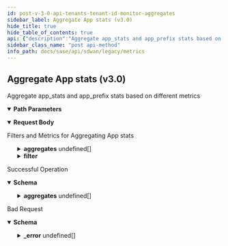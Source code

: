 ```yaml
---
id: post-v-3-0-api-tenants-tenant-id-monitor-aggregates
sidebar_label: Aggregate App stats (v3.0)
hide_title: true
hide_table_of_contents: true
api: {"description":"Aggregate app_stats and app_prefix stats based on different metrics","operationId":"post-v3.0-api-tenants-tenant_id-monitor-aggregates","parameters":[{"description":"Tenant Id","in":"path","name":"tenant_id","required":true,"schema":{"description":"Tenant Id","type":"string"}}],"requestBody":{"content":{"application/json":{"schema":{"properties":{"aggregates":{"description":"Aggregates: Size(max = 10, error = LENGTH_EXCEEDED: Schema check failed - {} is too long, min = 1) Valid Required(error = REQUIRED_PROPERTY: Schema check failed - {} is a required property) ","items":{"properties":{"name":{"description":"Name: Required(error = REQUIRED_PROPERTY: Schema check failed - {} is a required property) ","enum":["WanCapacity","PolicyDataTrafficVolume","PolicyDataAppThroughput","WanEngineering","PrefixList"],"type":"string"},"unit":{"description":"Unit","type":"string"}},"required":["name"]},"type":"array"},"end_time":{"format":"date","type":"string"},"filter":{"description":"Filter: Valid ","properties":{"app":{"description":"App: Size(max = 1, error = LENGTH_EXCEEDED: Schema check failed - {} is too long, min = 0) ","items":{"description":"App","type":"string"},"type":"array"},"element":{"description":"Element: Size(max = 10, error = LENGTH_EXCEEDED: Schema check failed - {} is too long, min = 0) ","items":{"description":"Element","type":"string"},"type":"array"},"path":{"description":"Path: Size(max = 1, error = LENGTH_EXCEEDED: Schema check failed - {} is too long, min = 0) ","items":{"description":"Path","type":"string"},"type":"array"},"path_type":{"description":"Path Type: Size(max = 10, error = LENGTH_EXCEEDED: Schema check failed - {} is too long, min = 0) ","items":{"description":"Path Type","enum":["public_direct","public_vpn","private_direct","private_vpn","unknown","servicelink"],"type":"string"},"type":"array"},"site":{"description":"Site: Size(max = 1, error = LENGTH_EXCEEDED: Schema check failed - {} is too long, min = 0) ","items":{"description":"Site","type":"string"},"type":"array"}}},"name":{"description":"Name: Pattern(error = INVALID_FILTER: Schema check failed - Invalid value for param {}, regexp = ^[A-Za-z]+$) ","type":"string"},"start_time":{"format":"date","type":"string"}},"required":["aggregates"]}}},"description":"Filters and Metrics for Aggregating App stats"},"responses":{"200":{"content":{"application/json":{"schema":{"properties":{"aggregates":{"description":"Aggregates","items":{"properties":{"data":{"type":"object"},"end_time":{"description":"End Time","type":"string"},"name":{"description":"Name","enum":["WanCapacity","PolicyDataTrafficVolume","PolicyDataAppThroughput","WanEngineering","PrefixList"],"type":"string"},"start_time":{"description":"Start Time","type":"string"},"unit":{"description":"Unit","type":"string"}}},"type":"array"},"end_time":{"description":"End Time","type":"string"},"start_time":{"description":"Start Time","type":"string"}}}}},"description":"Successful Operation"},"400":{"content":{"application/json":{"example":{"value":{"_error":[{"code":"REQUIRED_PROPERTY"},{"code":"LENGTH_EXCEEDED"},{"code":"INVALID_FILTER"},{"code":"START_TIME_GREATER_THAN_END_TIME"},{"code":"FUTURE_TIME_ERROR"},{"code":"PATH_AND_PATH_TYPE_NOT_SUPPORTED"},{"code":"AGGREGATE_FILTER_MANDATORY"},{"code":"AGGREGATE_UNIT_REQUIRED"},{"code":"AGGREGATE_UNIT_NOT_SUPPORTED"},{"code":"AGGREGATE_FILTER_PARAMETER_NOT_ALLOWED"},{"code":"AGGREGATE_FILTER_PARAMETER_REQUIRED"}]}},"schema":{"properties":{"_error":{"items":{"properties":{"code":{"type":"string"},"message":{"type":"string"}}},"type":"array"}}}}},"description":"Bad Request"}},"tags":["Metrics"],"method":"post","path":"/v3.0/api/tenants/{tenant_id}/monitor/aggregates","jsonRequestBodyExample":{"aggregates":[{"name":"WanCapacity","unit":"string"}],"end_time":"2022-08-18","filter":{"app":["string"],"element":["string"],"path":["string"],"path_type":["public_direct"],"site":["string"]},"name":"string","start_time":"2022-08-18"},"info":{"contact":{},"description":"List of APIs used to retrieve SDWAN metrics such as badnwidth utilization, TCP transaction, application health, application performance, LQM, flows, interface & system metrics.","title":"Metrics","version":"Latest"},"postman":{"name":"Aggregate App stats (v3.0)","description":{"content":"Aggregate app_stats and app_prefix stats based on different metrics","type":"text/plain"},"url":{"path":["v3.0","api","tenants",":tenant_id","monitor","aggregates"],"host":["{{baseUrl}}"],"query":[],"variable":[{"disabled":false,"description":{"content":"(Required) Tenant Id","type":"text/plain"},"type":"any","value":"","key":"tenant_id"}]},"header":[{"key":"Content-Type","value":"application/json"},{"key":"Accept","value":"application/json"}],"method":"POST","body":{"mode":"raw","raw":"\"\"","options":{"raw":{"language":"json"}}}}}
sidebar_class_name: "post api-method"
info_path: docs/sase/api/sdwan/legacy/metrics
---
```



## Aggregate App stats (v3.0)



Aggregate app_stats and app_prefix stats based on different metrics

<details style={{"marginBottom":"1rem"}} data-collapsed={false} open={true}><summary style={{}}><strong>Path Parameters</strong></summary><div><ul><ParamsItem className={"paramsItem"} param={{"description":"Tenant Id","in":"path","name":"tenant_id","required":true,"schema":{"description":"Tenant Id","type":"string"}}}></ParamsItem></ul></div></details><MimeTabs><TabItem label={"application/json"} value={"application/json-schema"}><details style={{}} data-collapsed={false} open={true}><summary style={{"textAlign":"left"}}><strong>Request Body</strong></summary><div style={{"textAlign":"left","marginLeft":"1rem"}}><div style={{"marginTop":"1rem","marginBottom":"1rem"}}>

Filters and Metrics for Aggregating App stats

</div></div><ul style={{"marginLeft":"1rem"}}><SchemaItem collapsible={true} className={"schemaItem"}><details style={{}}><summary style={{}}><strong>aggregates</strong><span style={{"opacity":"0.6"}}> undefined[]</span></summary><div style={{"marginLeft":"1rem"}}><div style={{"marginTop":".5rem","marginBottom":".5rem"}}>

Aggregates: Size(max = 10, error = LENGTH_EXCEEDED: Schema check failed - {} is too long, min = 1) Valid Required(error = REQUIRED_PROPERTY: Schema check failed - {} is a required property) 

</div><SchemaItem collapsible={false} name={"name"} required={true} schemaDescription={"Name: Required(error = REQUIRED_PROPERTY: Schema check failed - {} is a required property) "} schemaName={"string"} qualifierMessage={"**Possible values:** [`WanCapacity`, `PolicyDataTrafficVolume`, `PolicyDataAppThroughput`, `WanEngineering`, `PrefixList`]"} defaultValue={undefined}></SchemaItem><SchemaItem collapsible={false} name={"unit"} required={false} schemaDescription={"Unit"} schemaName={"string"} qualifierMessage={undefined} defaultValue={undefined}></SchemaItem></div></details></SchemaItem><SchemaItem collapsible={false} name={"end_time"} required={false} schemaDescription={undefined} schemaName={"date"} qualifierMessage={undefined} defaultValue={undefined}></SchemaItem><SchemaItem collapsible={true} className={"schemaItem"}><details style={{}}><summary style={{}}><strong>filter</strong><span style={{"opacity":"0.6"}}> </span></summary><div style={{"marginLeft":"1rem"}}><div style={{"marginTop":".5rem","marginBottom":".5rem"}}>

Filter: Valid 

</div><SchemaItem collapsible={false} name={"app"} required={false} schemaDescription={"App: Size(max = 1, error = LENGTH_EXCEEDED: Schema check failed - {} is too long, min = 0) "} schemaName={"string[]"} qualifierMessage={undefined} defaultValue={undefined}></SchemaItem><SchemaItem collapsible={false} name={"element"} required={false} schemaDescription={"Element: Size(max = 10, error = LENGTH_EXCEEDED: Schema check failed - {} is too long, min = 0) "} schemaName={"string[]"} qualifierMessage={undefined} defaultValue={undefined}></SchemaItem><SchemaItem collapsible={false} name={"path"} required={false} schemaDescription={"Path: Size(max = 1, error = LENGTH_EXCEEDED: Schema check failed - {} is too long, min = 0) "} schemaName={"string[]"} qualifierMessage={undefined} defaultValue={undefined}></SchemaItem><SchemaItem collapsible={false} name={"path_type"} required={false} schemaDescription={"Path Type: Size(max = 10, error = LENGTH_EXCEEDED: Schema check failed - {} is too long, min = 0) "} schemaName={"string[]"} qualifierMessage={"**Possible values:** [`public_direct`, `public_vpn`, `private_direct`, `private_vpn`, `unknown`, `servicelink`]"} defaultValue={undefined}></SchemaItem><SchemaItem collapsible={false} name={"site"} required={false} schemaDescription={"Site: Size(max = 1, error = LENGTH_EXCEEDED: Schema check failed - {} is too long, min = 0) "} schemaName={"string[]"} qualifierMessage={undefined} defaultValue={undefined}></SchemaItem></div></details></SchemaItem><SchemaItem collapsible={false} name={"name"} required={false} schemaDescription={"Name: Pattern(error = INVALID_FILTER: Schema check failed - Invalid value for param {}, regexp = ^[A-Za-z]+$) "} schemaName={"string"} qualifierMessage={undefined} defaultValue={undefined}></SchemaItem><SchemaItem collapsible={false} name={"start_time"} required={false} schemaDescription={undefined} schemaName={"date"} qualifierMessage={undefined} defaultValue={undefined}></SchemaItem></ul></details></TabItem></MimeTabs><div><ApiTabs><TabItem label={"200"} value={"200"}><div>

Successful Operation

</div><div><MimeTabs groupId={"mime-type"}><TabItem label={"application/json"} value={"application/json"}><SchemaTabs groupId={"schema-tabs"}><TabItem label={"Schema"} value={"Schema"}><details style={{}} data-collapsed={false} open={true}><summary style={{"textAlign":"left"}}><strong>Schema</strong></summary><div style={{"textAlign":"left","marginLeft":"1rem"}}></div><ul style={{"marginLeft":"1rem"}}><SchemaItem collapsible={true} className={"schemaItem"}><details style={{}}><summary style={{}}><strong>aggregates</strong><span style={{"opacity":"0.6"}}> undefined[]</span></summary><div style={{"marginLeft":"1rem"}}><div style={{"marginTop":".5rem","marginBottom":".5rem"}}>

Aggregates

</div><SchemaItem collapsible={false} name={"data"} required={false} schemaDescription={undefined} schemaName={"object"} qualifierMessage={undefined} defaultValue={undefined}></SchemaItem><SchemaItem collapsible={false} name={"end_time"} required={false} schemaDescription={"End Time"} schemaName={"string"} qualifierMessage={undefined} defaultValue={undefined}></SchemaItem><SchemaItem collapsible={false} name={"name"} required={false} schemaDescription={"Name"} schemaName={"string"} qualifierMessage={"**Possible values:** [`WanCapacity`, `PolicyDataTrafficVolume`, `PolicyDataAppThroughput`, `WanEngineering`, `PrefixList`]"} defaultValue={undefined}></SchemaItem><SchemaItem collapsible={false} name={"start_time"} required={false} schemaDescription={"Start Time"} schemaName={"string"} qualifierMessage={undefined} defaultValue={undefined}></SchemaItem><SchemaItem collapsible={false} name={"unit"} required={false} schemaDescription={"Unit"} schemaName={"string"} qualifierMessage={undefined} defaultValue={undefined}></SchemaItem></div></details></SchemaItem><SchemaItem collapsible={false} name={"end_time"} required={false} schemaDescription={"End Time"} schemaName={"string"} qualifierMessage={undefined} defaultValue={undefined}></SchemaItem><SchemaItem collapsible={false} name={"start_time"} required={false} schemaDescription={"Start Time"} schemaName={"string"} qualifierMessage={undefined} defaultValue={undefined}></SchemaItem></ul></details></TabItem></SchemaTabs></TabItem></MimeTabs></div></TabItem><TabItem label={"400"} value={"400"}><div>

Bad Request

</div><div><MimeTabs groupId={"mime-type"}><TabItem label={"application/json"} value={"application/json"}><SchemaTabs groupId={"schema-tabs"}><TabItem label={"Schema"} value={"Schema"}><details style={{}} data-collapsed={false} open={true}><summary style={{"textAlign":"left"}}><strong>Schema</strong></summary><div style={{"textAlign":"left","marginLeft":"1rem"}}></div><ul style={{"marginLeft":"1rem"}}><SchemaItem collapsible={true} className={"schemaItem"}><details style={{}}><summary style={{}}><strong>_error</strong><span style={{"opacity":"0.6"}}> undefined[]</span></summary><div style={{"marginLeft":"1rem"}}><SchemaItem collapsible={false} name={"code"} required={false} schemaDescription={undefined} schemaName={"string"} qualifierMessage={undefined} defaultValue={undefined}></SchemaItem><SchemaItem collapsible={false} name={"message"} required={false} schemaDescription={undefined} schemaName={"string"} qualifierMessage={undefined} defaultValue={undefined}></SchemaItem></div></details></SchemaItem></ul></details></TabItem><TabItem label={"Example"} value={"Example"}><ResponseSamples responseExample={"{\n  \"value\": {\n    \"_error\": [\n      {\n        \"code\": \"REQUIRED_PROPERTY\"\n      },\n      {\n        \"code\": \"LENGTH_EXCEEDED\"\n      },\n      {\n        \"code\": \"INVALID_FILTER\"\n      },\n      {\n        \"code\": \"START_TIME_GREATER_THAN_END_TIME\"\n      },\n      {\n        \"code\": \"FUTURE_TIME_ERROR\"\n      },\n      {\n        \"code\": \"PATH_AND_PATH_TYPE_NOT_SUPPORTED\"\n      },\n      {\n        \"code\": \"AGGREGATE_FILTER_MANDATORY\"\n      },\n      {\n        \"code\": \"AGGREGATE_UNIT_REQUIRED\"\n      },\n      {\n        \"code\": \"AGGREGATE_UNIT_NOT_SUPPORTED\"\n      },\n      {\n        \"code\": \"AGGREGATE_FILTER_PARAMETER_NOT_ALLOWED\"\n      },\n      {\n        \"code\": \"AGGREGATE_FILTER_PARAMETER_REQUIRED\"\n      }\n    ]\n  }\n}"}></ResponseSamples></TabItem></SchemaTabs></TabItem></MimeTabs></div></TabItem></ApiTabs></div>
      